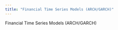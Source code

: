 ```yaml
---
title: "Financial Time Series Models (ARCH/GARCH)"
---
```


Financial Time Series Models (ARCH/GARCH)


